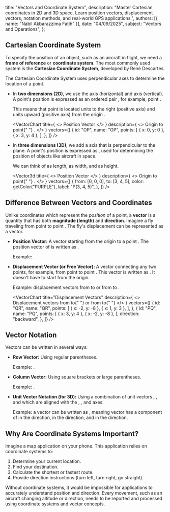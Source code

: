 
  title: "Vectors and Coordinate System",
  description: "Master Cartesian coordinates in 2D and 3D space. Learn position vectors, displacement vectors, notation methods, and real-world GPS applications.",
  authors: [{ name: "Nabil Akbarazzima Fatih" }],
  date: "04/09/2025",
  subject: "Vectors and Operations",
};

## Cartesian Coordinate System

To specify the position of an object, such as an aircraft in flight, we need a **frame of reference** or **coordinate system**. The most commonly used system is the **Cartesian Coordinate System**, developed by René Descartes.

The Cartesian Coordinate System uses perpendicular axes to determine the location of a point.

- In **two dimensions (2D)**, we use the <InlineMath math="x" /> axis (horizontal) and <InlineMath math="y" /> axis (vertical). A point's position is expressed as an ordered pair <InlineMath math="(x, y)" />, for example, point <InlineMath math="P(3, 4)" />.

  This means that point <InlineMath math="P" /> is located <InlineMath math="3" /> units to the right (positive <InlineMath math="x" /> axis) and <InlineMath math="4" /> units upward (positive <InlineMath math="y" /> axis) from the origin <InlineMath math="O(0, 0)" />.

  <VectorChart
    title={
      <>
        Position Vector <InlineMath math="P(3, 4)" />
      </>
    }
    description={
      <>
        Origin <InlineMath math="O(0, 0)" /> to point{" "}
        <InlineMath math="P(3, 4)" />.
      </>
    }
    vectors={[
      {
        id: "OP",
        name: "OP",
        points: [
          { x: 0, y: 0 },
          { x: 3, y: 4 },
        ],
      },
    ]}
  />

- In **three dimensions (3D)**, we add a <InlineMath math="z" /> axis that is perpendicular to the <InlineMath math="xy" /> plane. A point's position is expressed as <InlineMath math="(x, y, z)" />, used for determining the position of objects like aircraft in space.

  We can think of <InlineMath math="x" /> as length, <InlineMath math="y" /> as width, and <InlineMath math="z" /> as height.

  <Vector3d
    title={
      <>
        Position Vector <InlineMath math="P(3, 4, 5)" />
      </>
    }
    description={
      <>
        Origin <InlineMath math="O(0, 0, 0)" /> to point{" "}
        <InlineMath math="P(3, 4, 5)" />.
      </>
    }
    vectors={[
      {
        from: [0, 0, 0],
        to: [3, 4, 5],
        color: getColor("PURPLE"),
        label: "P(3, 4, 5)",
      },
    ]}
  />

## Difference Between Vectors and Coordinates

Unlike coordinates which represent the _position_ of a point, a **vector** is a quantity that has both **magnitude (length)** and **direction**. Imagine a fly traveling from point <InlineMath math="P(3, 4)" /> to point <InlineMath math="Q(-2, -8)" />. The fly's displacement can be represented as a vector.

- **Position Vector:** A vector starting from the origin <InlineMath math="O(0, 0)" /> to a point <InlineMath math="P(x, y)" />. The position vector of <InlineMath math="P" /> is written as <InlineMath math="\overrightarrow{OP}" />.

  Example: <InlineMath math="\overrightarrow{OP} = (3, 4)" />.

- **Displacement Vector (or Free Vector):** A vector connecting any two points, for example, from point <InlineMath math="P(x_P, y_P)" /> to point <InlineMath math="Q(x_Q, y_Q)" />. This vector is written as <InlineMath math="\overrightarrow{PQ}" />. It doesn't have to start from the origin.

  Example: displacement vectors from <InlineMath math="P(3, 4)" /> to <InlineMath math="Q(-2, -8)" /> or from <InlineMath math="Q(-2, -8)" /> to <InlineMath math="R(1, 3)" />.

  <VectorChart
    title="Displacement Vectors"
    description={
      <>
        Displacement vectors from <InlineMath math="P" /> to{" "}
        <InlineMath math="Q" /> or from <InlineMath math="Q" /> to{" "}
        <InlineMath math="R" />
      </>
    }
    vectors={[
      {
        id: "QR",
        name: "QR",
        points: [
          { x: -2, y: -8 },
          { x: 1, y: 3 },
        ],
      },
      {
        id: "PQ",
        name: "PQ",
        points: [
          { x: 3, y: 4 },
          { x: -2, y: -8 },
        ],
        direction: "backward",
      },
    ]}
  />

## Vector Notation

Vectors can be written in several ways:

- **Row Vector:** Using regular parentheses.

  Example: <InlineMath math="\overrightarrow{OP} = (3, 4)" />.

- **Column Vector:** Using square brackets or large parentheses.

  Example: <InlineMath math="\overrightarrow{OP} = \begin{pmatrix} 3 \\ 4 \end{pmatrix}" />.

- **Unit Vector Notation (for 3D):** Using a combination of unit vectors <InlineMath math="\mathbf{i}" />, <InlineMath math="\mathbf{j}" />, and <InlineMath math="\mathbf{k}" /> which are aligned with the <InlineMath math="x" />, <InlineMath math="y" />, and <InlineMath math="z" /> axes.

  Example: a vector <InlineMath math="\overrightarrow{AB}" /> can be written as <InlineMath math="\mathbf{i} - 3\mathbf{j} - 4\mathbf{k}" />, meaning vector <InlineMath math="\overrightarrow{AB}" /> has a component of <InlineMath math="1" /> in the <InlineMath math="x" /> direction, <InlineMath math="-3" /> in the <InlineMath math="y" /> direction, and <InlineMath math="-4" /> in the <InlineMath math="z" /> direction.

## Why Are Coordinate Systems Important?

Imagine a map application on your phone. This application relies on coordinate systems to:

1.  Determine your current location.
2.  Find your destination.
3.  Calculate the shortest or fastest route.
4.  Provide direction instructions (turn left, turn right, go straight).

Without coordinate systems, it would be impossible for applications to accurately understand position and direction. Every movement, such as an aircraft changing altitude or direction, needs to be reported and processed using coordinate systems and vector concepts.
